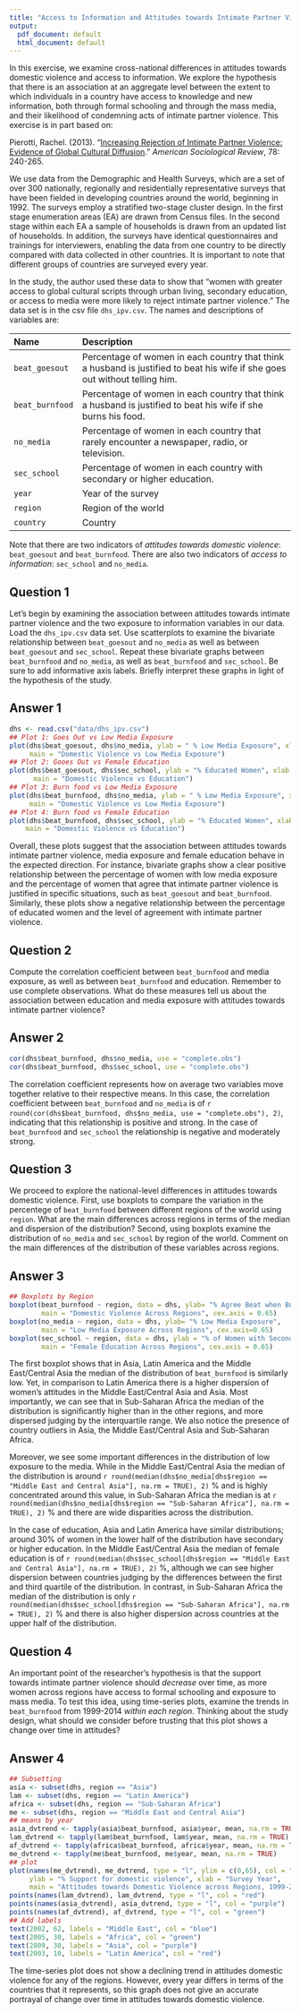 ```yaml
---
title: "Access to Information and Attitudes towards Intimate Partner Violence"
output:
  pdf_document: default
  html_document: default
---
```


In this exercise, we examine cross-national differences in attitudes towards domestic violence and access to information. We explore the hypothesis that there is an association at an aggregate level between the extent to which individuals in a country have access to knowledge and new information, both through formal schooling and through the mass media, and their likelihood of condemning acts of intimate partner violence.  This exercise is in part based on: 

Pierotti, Rachel. (2013). "[Increasing Rejection of Intimate Partner Violence: Evidence of Global Cultural Diffusion](http://dx.doi.org/10.1177/0003122413480363)." *American Sociological Review*, 78: 240-265. 

We use data from the Demographic and Health Surveys, which are a set of over 300 nationally, regionally and residentially representative surveys that have been fielded in developing countries around the world, beginning in 1992. The surveys employ a stratified two-stage cluster design. In the first stage enumeration areas (EA) are drawn from Census files. In the second stage within each EA a sample of households is drawn from an updated list of households. In addition, the surveys have identical questionnaires and trainings for interviewers, enabling the data from one country to be directly compared with data collected in other countries. It is important to note that different groups of countries are surveyed every year. 

In the study, the author used these data to show that "women with greater access to global cultural scripts through urban living, secondary education, or access to media were more likely to reject intimate partner violence." The data set is in the csv file `dhs_ipv.csv`. The names and descriptions of variables are:

-------------------------------------------------------------------------------
Name             Description
---------------- ---------------------------------------------------------
`beat_goesout`   Percentage of women in each country that think a husband is justified to beat his wife if she goes                     out without telling him. 

`beat_burnfood`  Percentage of women in each country that think a husband is justified to beat his wife if she burns                    his food.  

`no_media`       Percentage of women in each country that rarely encounter a newspaper, radio, or television. 

`sec_school`     Percentage of women in each country with secondary or higher education.

`year`           Year of the survey

`region`         Region of the world

`country`        Country
-------------------------------------------------------------------------------


Note that there are two indicators of *attitudes towards domestic violence*: `beat_goesout` and `beat_burnfood`. There are also two indicators of *access to information*: `sec_school` and `no_media`. 

## Question 1

Let's begin by examining the association between attitudes towards intimate partner violence and the two exposure to information variables in our data. Load the `dhs_ipv.csv` data set. Use scatterplots to examine the bivariate relationship between `beat_goesout` and `no_media` as well as between `beat_goesout` and `sec_school`. Repeat these bivariate graphs between `beat_burnfood` and  `no_media`, as well as `beat_burnfood` and `sec_school`. Be sure to add informative axis labels. Briefly interpret these graphs in light of the hypothesis of the study.

## Answer 1

```r
dhs <- read.csv("data/dhs_ipv.csv")
## Plot 1: Goes Out vs Low Media Exposure
plot(dhs$beat_goesout, dhs$no_media, ylab = " % Low Media Exposure", xlab = "% Agree when Goes Out", 
     main = "Domestic Violence vs Low Media Exposure")
## Plot 2: Gooes Out vs Female Education
plot(dhs$beat_goesout, dhs$sec_school, ylab = "% Educated Women", xlab = "% Agree when Goes Out", 
      main = "Domestic Violence vs Education")
## Plot 3: Burn food vs Low Media Exposure
plot(dhs$beat_burnfood, dhs$no_media, ylab = " % Low Media Exposure", xlab = "% Agree when Burns Food ", 
     main = "Domestic Violence vs Low Media Exposure")
## Plot 4: Burn food vs Female Education
plot(dhs$beat_burnfood, dhs$sec_school, ylab = "% Educated Women", xlab = "% Agree when Burns Food", 
    main = "Domestic Violence vs Education")
```

Overall, these plots suggest that the association between attitudes towards intimate partner violence, media exposure and female education behave in the expected direction. For instance, bivariate graphs show a clear positive relationship between the percentage of women with low media exposure and the percentage of women that agree that intimate partner violence is justified in specific situations, such as `beat_goesout` and `beat_burnfood`. Similarly, these plots show a negative relationship between the percentage of educated women and the level of agreement with intimate partner violence. 

## Question 2

Compute the correlation coefficient between `beat_burnfood` and media exposure, as well as between `beat_burnfood` and education. Remember to use complete observations. What do these measures tell us about the association between education and media exposure with attitudes towards intimate partner violence?

## Answer 2

```r
cor(dhs$beat_burnfood, dhs$no_media, use = "complete.obs")
cor(dhs$beat_burnfood, dhs$sec_school, use = "complete.obs")
```

The correlation coefficient represents how on average two variables move together relative to their respective means. In this case, the correlation coefficient between `beat_burnfood` and `no_media`  is of `r round(cor(dhs$beat_burnfood, dhs$no_media, use = "complete.obs"), 2)`, indicating that this relationship is positive and strong. In the case of `beat_burnfood` and `sec_school`  the relationship is negative and moderately strong.  

## Question 3

We proceed to explore the national-level differences in attitudes towards domestic violence. First, use boxplots to compare the variation in the percentege of `beat_burnfood` between different regions of the world using `region`. What are the main differences across regions in terms of the median and dispersion of the distribution?  Second, using boxplots examine the distribution of `no_media` and `sec_school` by region of the world. Comment on the main differences of the distribution of these variables across regions. 

## Answer 3

```r
## Boxplots by Region 
boxplot(beat_burnfood ~ region, data = dhs, ylab= "% Agree Beat when Burn Food",
        main = "Domestic Violence Across Regions", cex.axis = 0.65)
boxplot(no_media ~ region, data = dhs, ylab= "% Low Media Exposure",
        main = "Low Media Exposure Across Regions", cex.axis=0.65)
boxplot(sec_school ~ region, data = dhs, ylab = "% of Women with Secondary Education",
        main = "Female Education Across Regions", cex.axis = 0.65)
```

The first boxplot shows that in Asia, Latin America and the Middle East/Central Asia the median of the distribution of `beat_burnfood` is similarly low. Yet, in comparison to Latin America there is a higher dispersion of women's attitudes in the Middle East/Central Asia and Asia. Most importantly, we can see that in Sub-Saharan Africa the median of the distribution is significantly higher than in the other regions, and more dispersed judging by the interquartile range. We also notice the presence of country outliers in Asia, the Middle East/Central Asia and Sub-Saharan Africa.

Moreover, we see some important differences in the distribution of low exposure to the media. While in the Middle East/Central Asia the median of the distribution is around `r round(median(dhs$no_media[dhs$region == "Middle East and Central Asia"], na.rm = TRUE), 2)` % and is highly concentrated around this value, in Sub-Saharan Africa the median is at `r round(median(dhs$no_media[dhs$region == "Sub-Saharan Africa"], na.rm = TRUE), 2)` % and there are wide disparities across the distribution. 

In the case of education, Asia and Latin America have similar distributions; around 30% of women in the lower half of the distribution have secondary or higher education. In the Middle East/Central Asia the median of female education is of `r round(median(dhs$sec_school[dhs$region == "Middle East and Central Asia"], na.rm = TRUE), 2)` %, although we can see higher dispersion between countries judging by the differences between the first and third quartile of the distribution. In contrast, in Sub-Saharan Africa the median of the distribution is only `r round(median(dhs$sec_school[dhs$region == "Sub-Saharan Africa"], na.rm = TRUE), 2)` % and there is also higher dispersion across countries at the upper half of the distribution. 

## Question 4

An important point of the researcher's hypothesis is that the support towards intimate partner violence should *decrease* over time, as more women across regions have access to formal schooling and exposure to mass media. To test this idea, using time-series plots, examine the trends in `beat_burnfood` from 1999-2014 *within each region*. Thinking about the study design, what should we consider before trusting that this plot shows a change over time in attitudes?  

## Answer 4

```r
## Subsetting 
asia <- subset(dhs, region == "Asia")
lam <- subset(dhs, region == "Latin America")
africa <- subset(dhs, region == "Sub-Saharan Africa")
me <- subset(dhs, region == "Middle East and Central Asia")
## means by year
asia_dvtrend <- tapply(asia$beat_burnfood, asia$year, mean, na.rm = TRUE)
lam_dvtrend <- tapply(lam$beat_burnfood, lam$year, mean, na.rm = TRUE)
af_dvtrend <- tapply(africa$beat_burnfood, africa$year, mean, na.rm = TRUE)
me_dvtrend <- tapply(me$beat_burnfood, me$year, mean, na.rm = TRUE)
## plot
plot(names(me_dvtrend), me_dvtrend, type = "l", ylim = c(0,65), col = "blue", 
     ylab = "% Support for domestic violence", xlab = "Survey Year", 
     main = "Attitudes towards Domestic Violence across Regions, 1999-2014")
points(names(lam_dvtrend), lam_dvtrend, type = "l", col = "red")
points(names(asia_dvtrend), asia_dvtrend, type = "l", col = "purple")
points(names(af_dvtrend), af_dvtrend, type = "l", col = "green")
## Add labels
text(2002, 62, labels = "Middle East", col = "blue")
text(2005, 30, labels = "Africa", col = "green")
text(2009, 30, labels = "Asia", col = "purple")
text(2003, 10, labels = "Latin America", col = "red")
```

The time-series plot does not show a declining trend in attitudes domestic violence for any of the regions. However, every year differs in terms of the countries that it represents, so this graph does not give an accurate portrayal of change over time in attitudes towards domestic violence. 
